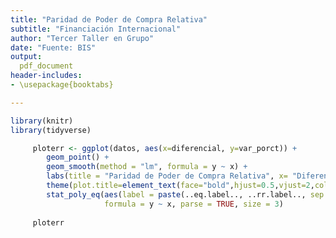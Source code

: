 ```yaml
---
title: "Paridad de Poder de Compra Relativa"
subtitle: "Financiación Internacional"
author: "Tercer Taller en Grupo"
date: "Fuente: BIS"
output:
  pdf_document
header-includes:
- \usepackage{booktabs}

---
```


```r
library(knitr)
library(tidyverse)
```


```r
     ploterr <- ggplot(datos, aes(x=diferencial, y=var_porct)) +
        geom_point() +
        geom_smooth(method = "lm", formula = y ~ x) +
        labs(title = "Paridad de Poder de Compra Relativa", x= "Diferencial de inflación con USA", y="Variación del tipo de cambio (%)", caption = 'Fuente = BIS') +
        theme(plot.title=element_text(face="bold",hjust=0.5,vjust=2,colour="#3C3C3C",size=12)) +
        stat_poly_eq(aes(label = paste(..eq.label.., ..rr.label.., sep = "~~~")), label.x.npc = "right", label.y.npc = 0.15,
                     formula = y ~ x, parse = TRUE, size = 3)
    
     ploterr
```


